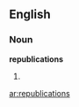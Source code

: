 ==English==

===Noun===
'''republications'''

# {{plural of|[[republication]]}}

[[ar:republications]]